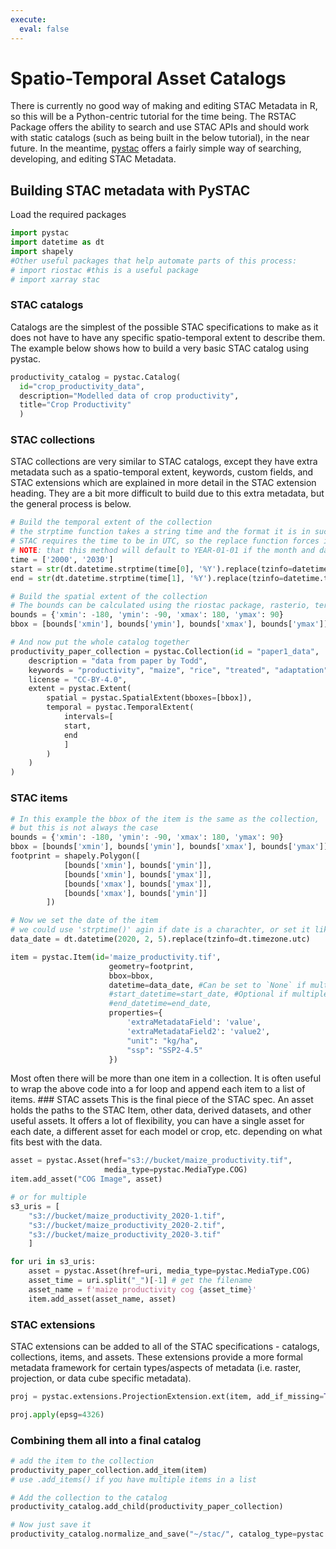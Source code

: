 ```yaml
---
execute:
  eval: false
---
```


# Spatio-Temporal Asset Catalogs

There is currently no good way of making and editing STAC Metadata in R, so this will be a Python-centric tutorial for the time being. The RSTAC Package offers the ability to search and use STAC APIs and should work with static catalogs (such as being built in the below tutorial), in the near future. In the meantime, [pystac](https://pystac.readthedocs.io/en/latest/index.html) offers a fairly simple way of searching, developing, and editing STAC Metadata.

## Building STAC metadata with PySTAC
Load the required packages
```python
import pystac
import datetime as dt
import shapely
#Other useful packages that help automate parts of this process:
# import riostac #this is a useful package 
# import xarray stac
```

### STAC catalogs 

Catalogs are the simplest of the possible STAC specifications to make as it does not have to have any specific spatio-temporal extent to describe them. The example below shows how to build a very basic STAC catalog using pystac. 

```python
productivity_catalog = pystac.Catalog( 
  id="crop_productivity_data",
  description="Modelled data of crop productivity",
  title="Crop Productivity"
  )
```

### STAC collections
STAC collections are very similar to STAC catalogs, except they have extra metadata such as a spatio-temporal extent, keywords, custom fields, and STAC extensions which are explained in more detail in the STAC extension heading. They are a bit more difficult to build due to this extra metadata, but the general process is below. 
```python
# Build the temporal extent of the collection
# the strptime function takes a string time and the format it is in such as %Y-%M-%d
# STAC requires the time to be in UTC, so the replace function forces it into that format
# NOTE: that this method will default to YEAR-01-01 if the month and day aren't provided/NA
time = ['2000', '2030']
start = str(dt.datetime.strptime(time[0], '%Y').replace(tzinfo=datetime.timezone.utc))
end = str(dt.datetime.strptime(time[1], '%Y').replace(tzinfo=datetime.timezone.utc))

# Build the spatial extent of the collection
# The bounds can be calculated using the riostac package, rasterio, terra, etc. 
bounds = {'xmin': -180, 'ymin': -90, 'xmax': 180, 'ymax': 90}
bbox = [bounds['xmin'], bounds['ymin'], bounds['xmax'], bounds['ymax']]

# And now put the whole catalog together
productivity_paper_collection = pystac.Collection(id = "paper1_data",
    description = "data from paper by Todd",
    keywords = "productivity", "maize", "rice", "treated", "adaptation"
    license = "CC-BY-4.0",
    extent = pystac.Extent(
        spatial = pystac.SpatialExtent(bboxes=[bbox]),
        temporal = pystac.TemporalExtent(
            intervals=[
            start,
            end
            ]
        )
    )
)
```

### STAC items

```python

# In this example the bbox of the item is the same as the collection,
# but this is not always the case
bounds = {'xmin': -180, 'ymin': -90, 'xmax': 180, 'ymax': 90}
bbox = [bounds['xmin'], bounds['ymin'], bounds['xmax'], bounds['ymax']]
footprint = shapely.Polygon([
            [bounds['xmin'], bounds['ymin']],
            [bounds['xmin'], bounds['ymax']],
            [bounds['xmax'], bounds['ymax']],
            [bounds['xmax'], bounds['ymin']]
        ])

# Now we set the date of the item
# we could use 'strptime()' agin if date is a charachter, or set it like this:
data_date = dt.datetime(2020, 2, 5).replace(tzinfo=dt.timezone.utc)

item = pystac.Item(id='maize_productivity.tif',
                      geometry=footprint,
                      bbox=bbox,
                      datetime=data_date, #Can be set to `None` if multiple dates
                      #start_datetime=start_date, #Optional if multiple dates
                      #end_datetime=end_date, 
                      properties={
                          'extraMetadataField': 'value',
                          'extraMetadataField2': 'value2',
                          "unit": "kg/ha",
                          "ssp": "SSP2-4.5"
                      })
```

Most often there will be more than one item in a collection. It is often useful to wrap the above code into a for loop and append each item to a list of items.
### STAC assets
This is the final piece of the STAC spec. An asset holds the paths to the STAC Item, other data, derived datasets, and other useful assets. It offers a lot of flexibility, you can have a single asset for each date, a different asset for each model or crop, etc. depending on what fits best with the data.

```python

asset = pystac.Asset(href="s3://bucket/maize_productivity.tif", 
                     media_type=pystac.MediaType.COG)
item.add_asset("COG Image", asset)

# or for multiple
s3_uris = [
    "s3://bucket/maize_productivity_2020-1.tif",
    "s3://bucket/maize_productivity_2020-2.tif",
    "s3://bucket/maize_productivity_2020-3.tif"
    ]

for uri in s3_uris:
    asset = pystac.Asset(href=uri, media_type=pystac.MediaType.COG)
    asset_time = uri.split("_")[-1] # get the filename 
    asset_name = f'maize productivity cog {asset_time}'
    item.add_asset(asset_name, asset)
```

### STAC extensions
STAC extensions can be added to all of the STAC specifications - catalogs, collections, items, and assets. These extensions provide a more formal metadata framework for certain types/aspects of metadata (i.e. raster, projection, or data cube specific metadata).

```python
proj = pystac.extensions.ProjectionExtension.ext(item, add_if_missing=True) #add to the item

proj.apply(epsg=4326)
```

### Combining them all into a final catalog

```python
# add the item to the collection
productivity_paper_collection.add_item(item)
# use .add_items() if you have multiple items in a list 

# Add the collection to the catalog
productivity_catalog.add_child(productivity_paper_collection)

# Now just save it
productivity_catalog.normalize_and_save("~/stac/", catalog_type=pystac.CatalogType.SELF_CONTAINED)
```

<!-- ## Update an existing catalog -->
